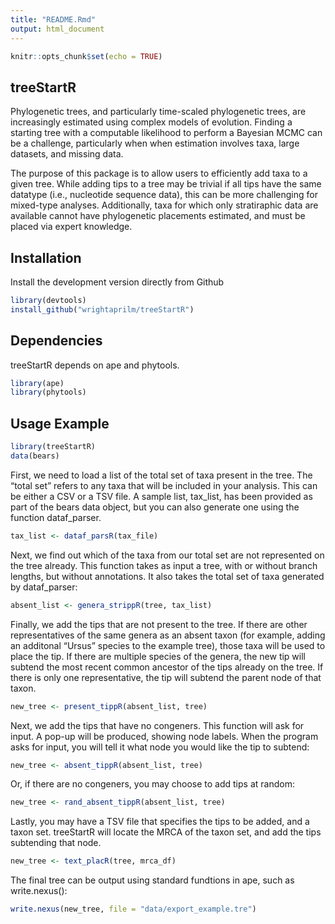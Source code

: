```yaml
---
title: "README.Rmd"
output: html_document
---
```


```r
knitr::opts_chunk$set(echo = TRUE)
```

## treeStartR

Phylogenetic trees, and particularly time-scaled phylogenetic trees, are increasingly estimated using complex models of evolution. Finding a starting tree with a computable likelihood to perform a Bayesian MCMC can be a challenge, particularly when when estimation involves taxa, large datasets, and missing data.

The purpose of this package is to allow users to efficiently add taxa to a given tree. While adding tips to a tree may be trivial if all tips have the same datatype (i.e., nucleotide sequence data), this can be more challenging for mixed-type analyses. Additionally, taxa for which only stratiraphic data are available cannot have phylogenetic placements estimated, and must be placed via expert knowledge. 

## Installation

Install the development version directly from Github

```r
library(devtools)
install_github("wrightaprilm/treeStartR")
```

## Dependencies

treeStartR depends on ape and phytools.

```r
library(ape)
library(phytools)
```

## Usage Example

```r
library(treeStartR)
data(bears)
```

First, we need to load a list of the total set of taxa present in the tree. The "total set" refers to any taxa that will be included in your analysis. This can be either a CSV or a TSV file. A sample list, tax_list, has been provided as part of the bears data object, but you can also generate one using the function dataf_parser. 

```r
tax_list <- dataf_parsR(tax_file)
```

Next, we find out which of the taxa from our total set are not represented on the tree already. This function takes as input a tree, with or without branch lengths, but without annotations. It also takes the total set of taxa generated by dataf_parser:

```r
absent_list <- genera_strippR(tree, tax_list)
```

Finally, we add the tips that are not present to the tree. If there are other representatives of the same genera as an absent taxon (for example, adding an additonal "Ursus" species to the example tree), those taxa will be used to place the tip. If there are multiple species of the genera, the new tip will subtend the most recent common ancestor of the tips already on the tree. If there is only one representative, the tip will subtend the parent node of that taxon.

```r
new_tree <- present_tippR(absent_list, tree)
```

Next, we add the tips that have no congeners. This function will ask for input. A pop-up will be produced, showing node labels. When the program asks for input, you will tell it what node you would like the tip to subtend:

```r
new_tree <- absent_tippR(absent_list, tree)
```
Or, if there are no congeners, you may choose to add tips at random:

```r
new_tree <- rand_absent_tippR(absent_list, tree)
```

Lastly, you may have a TSV file that specifies the tips to be added, and a taxon set. treeStartR will locate the MRCA of the taxon set, and add the tips subtending that node.

```r
new_tree <- text_placR(tree, mrca_df)
```

The final tree can be output using standard fundtions in ape, such as write.nexus():

```r
write.nexus(new_tree, file = "data/export_example.tre")
```
